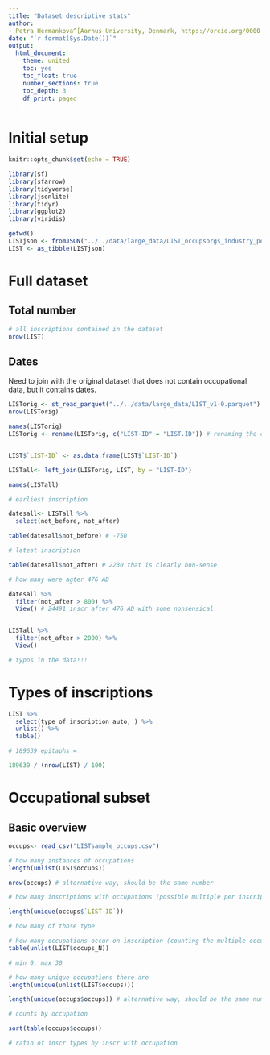 ```yaml
---
title: "Dataset descriptive stats"
author: 
- Petra Hermankova^[Aarhus University, Denmark, https://orcid.org/0000-0002-6349-0540]
date: "`r format(Sys.Date())`"
output:
  html_document:
    theme: united
    toc: yes
    toc_float: true
    number_sections: true
    toc_depth: 3
    df_print: paged
---
```


# Initial setup

```r
knitr::opts_chunk$set(echo = TRUE)

library(sf)
library(sfarrow)
library(tidyverse)
library(jsonlite)
library(tidyr)
library(ggplot2)
library(viridis)
```

```r
getwd()
LISTjson <- fromJSON("../../data/large_data/LIST_occupsorgs_industry_people_20231206.json") # with people, Harris cats
LIST <- as_tibble(LISTjson)
```

# Full dataset

## Total number
```r
# all inscriptions contained in the dataset
nrow(LIST)
```
## Dates

Need to join with the original dataset that does not contain occupational data, but it contains dates.

```r
LISTorig <- st_read_parquet("../../data/large_data/LIST_v1-0.parquet")
nrow(LISTorig)

names(LISTorig)
LISTorig <- rename(LISTorig, c("LIST-ID" = "LIST.ID")) # renaming the column


LIST$`LIST-ID` <- as.data.frame(LIST$`LIST-ID`)
```

```r
LISTall<- left_join(LISTorig, LIST, by = "LIST-ID")
```



```r
names(LISTall)
```


```r
# earliest inscription

datesall<- LISTall %>% 
  select(not_before, not_after) 

table(datesall$not_before) # -750

# latest inscription

table(datesall$not_after) # 2230 that is clearly non-sense

# how many were agter 476 AD

datesall %>% 
  filter(not_after > 800) %>% 
  View() # 24491 inscr after 476 AD with some nonsensical


LISTall %>% 
  filter(not_after > 2000) %>% 
  View()

# typos in the data!!!

```
# Types of inscriptions

```r
LIST %>% 
  select(type_of_inscription_auto, ) %>% 
  unlist() %>% 
  table()

# 189639 epitaphs = 

189639 / (nrow(LIST) / 100)


```


# Occupational subset

## Basic overview

```r
occups<- read_csv("LISTsample_occups.csv")
```


```r
# how many instances of occupations 
length(unlist(LIST$occups))

nrow(occups) # alternative way, should be the same number

```
```r
# how many inscriptions with occupations (possible multiple per inscription)

length(unique(occups$`LIST-ID`))
```

```r
# how many of those type


```

```r
# how many occupations occur on inscription (counting the multiple occurrences on inscriptions)
table(unlist(LIST$occups_N))

# min 0, max 30
```




```r
# how many unique occupations there are
length(unique(unlist(LIST$occups)))

length(unique(occups$occups)) # alternative way, should be the same number

```
```r
# counts by occupation

sort(table(occups$occups))

```
```r
# ratio of inscr types by inscr with occupation

 

```

